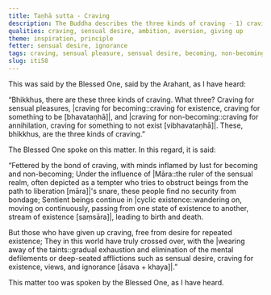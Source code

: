 ```yaml
---
title: Taṇhā sutta - Craving
description: The Buddha describes the three kinds of craving - 1) craving for sensual pleasures, 2) craving for becoming, and 3) craving for non-becoming.
qualities: craving, sensual desire, ambition, aversion, giving up
theme: inspiration, principle
fetter: sensual desire, ignorance
tags: craving, sensual pleasure, sensual desire, becoming, non-becoming, existence, non-existence, cyclic existence, mental defilements, iti, iti50-99
slug: iti58
---
```


This was said by the Blessed One, said by the Arahant, as I have heard:

“Bhikkhus, there are these three kinds of craving. What three? Craving for sensual pleasures, |craving for becoming::craving for existence, craving for something to be [bhavataṇhā]|, and |craving for non-becoming::craving for annihilation, craving for something to not exist [vibhavataṇhā]|. These, bhikkhus, are the three kinds of craving.”

The Blessed One spoke on this matter. In this regard, it is said:

“Fettered by the bond of craving,
with minds inflamed by lust for becoming and non-becoming;
Under the influence of |Māra::the ruler of the sensual realm, often depicted as a tempter who tries to obstruct beings from the path to liberation [māra]|'s snare,
these people find no security from bondage;
Sentient beings continue in |cyclic existence::wandering on, moving on continuously, passing from one state of existence to another, stream of existence [saṃsāra]|,
leading to birth and death.

But those who have given up craving,
free from desire for repeated existence;
They in this world have truly crossed over,
with the |wearing away of the taints::gradual exhaustion and elimination of the mental defilements or deep-seated afflictions such as sensual desire, craving for existence, views, and ignorance [āsava + khaya]|.”

This matter too was spoken by the Blessed One, as I have heard.